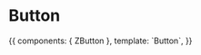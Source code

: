 
<Meta title="Atoms|Button" component={ZButton} />

# Button

<Props of={ZButton} />

<Preview>
  <Story name="Common">
    {{
        components: { ZButton },
        template: `<ZButton>Button</ZButton>`,
    }}
  </Story>
</Preview>

